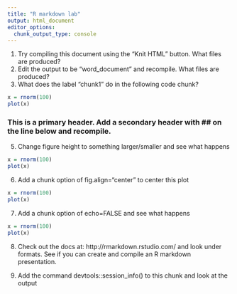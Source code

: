 ```yaml
---
title: "R markdown lab"
output: html_document
editor_options: 
  chunk_output_type: console
---
```


1. Try compiling this document using the "Knit HTML" button. What files are produced?
2. Edit the output to be "word_document" and recompile. What files are produced?
3. What does the label "chunk1" do in the following code chunk?


```r
x = rnorm(100)
plot(x)
```

### This is a primary header. Add a secondary header with ## on the line below and recompile.


5. Change figure height to something larger/smaller and see what happens

```r
x = rnorm(100)
plot(x)
```

6. Add a chunk option of fig.align="center" to center this plot

```r
x = rnorm(100)
plot(x)
```

7. Add a chunk option of echo=FALSE and see what happens

```r
x = rnorm(100)
plot(x)
```

8. Check out the docs at: http://rmarkdown.rstudio.com/ and look under formats. See if you can create and compile an R markdown presentation.

9. Add the command devtools::session_info() to this chunk and look at the output

```r

```






